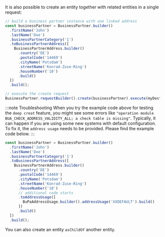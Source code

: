 It is also possible to create an entity together with related entities in a single request:

```ts
// build a business partner instance with one linked address
const businessPartner = BusinessPartner.builder()
  .firstName('John')
  .lastName('Doe')
  .businessPartnerCategory('1')
  .toBusinessPartnerAddress([
    BusinessPartnerAddress.builder()
      .country('DE')
      .postalCode('14469')
      .cityName('Potsdam')
      .streetName('Konrad-Zuse-Ring')
      .houseNumber('10')
      .build()
  ])
  .build();

// execute the create request
BusinessPartner.requestBuilder().create(businessPartner).execute(myDestination);
```

:::note Troubleshooting
When you try the example code above for testing the `deep creat` feature, you might see some errors like `"operation module BUA_CHECK_ADDRESS_VALIDITY_ALL; a check table is missing"`.
Typically, it can happen if you are using some new systems with default configuration.
To fix it, the `address usage` needs to be provided.
Please find the example code below.
:::

```ts
const businessPartner = BusinessPartner.builder()
  .firstName('John')
  .lastName('Doe')
  .businessPartnerCategory('1')
  .toBusinessPartnerAddress([
    BusinessPartnerAddress.builder()
      .country('DE')
      .postalCode('14469')
      .cityName('Potsdam')
      .streetName('Konrad-Zuse-Ring')
      .houseNumber('10')
      // additional code starts
      .toAddressUsage([
        BuPaAddressUsage.builder().addressUsage('XXDEFAULT').build()
      ])
      .build()
  ])
  .build();
```

You can also create an entity `asChildOf` another entity.
